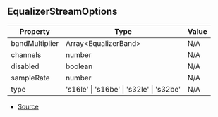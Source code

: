 ## EqualizerStreamOptions

| Property | Type | Value |
| ----------- | ----------- | ----------- |
| bandMultiplier | Array\<EqualizerBand> | N/A |
| channels | number | N/A |
| disabled | boolean | N/A |
| sampleRate | number | N/A |
| type | 's16le' \| 's16be' \| 's32le' \| 's32be' | N/A |


- [Source](https://github.com/Androz2091/discord-player/blob/e2a9cfc/packages/equalizer/src/equalizer/EqualizerStream.ts#L5)